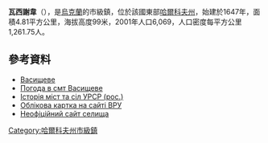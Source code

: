 {{no footnotes|time=2015-09-16T01:02:29+00:00}}


{{coord|49|49|36|N|36|19|38|E|scale:30000|display=title}}

'''瓦西謝韋'''（{{lang-uk|Васищеве}}），是[[烏克蘭|烏克蘭]]的市級鎮，位於該國東部[[哈爾科夫州|哈爾科夫州]]，始建於1647年，面積4.81平方公里，海拔高度99米，2001年人口6,069，人口密度每平方公里1,261.75人。

==參考資料==
*[http://w1.c1.rada.gov.ua/pls/z7502/A005?rdat1=02.04.2012&rf7571=34013 Васищеве]
*[http://weather.in.ua/ua/har%27kovskaja/2645 Погода в смт Васищеве] {{Wayback|url=http://weather.in.ua/ua/har%27kovskaja/2645 |date=20201126180206 }}
* [https://web.archive.org/web/20110109045813/http://www.igsu.org.ua/Harkovskja.obl/Harxkovskij.rajon/Vasiscevo.html Історія міст та сіл УРСР (рос.)]
* [http://gska2.rada.gov.ua/pls/z7502/A005?rdat1=02.07.2008&rf7571=34013 Облікова картка на сайті ВРУ]{{dead link|date=2018年1月 |bot=InternetArchiveBot |fix-attempted=yes }}
* [http://vasishevo.at.ua/blog/ Неофіційний сайт селища] {{Wayback|url=http://vasishevo.at.ua/blog/ |date=20200919131157 }}

{{DEFAULTSORT:Васищеве}}
[[Category:哈爾科夫州市級鎮|Category:哈爾科夫州市級鎮]]


{{Kharkiv-geo-stub}}